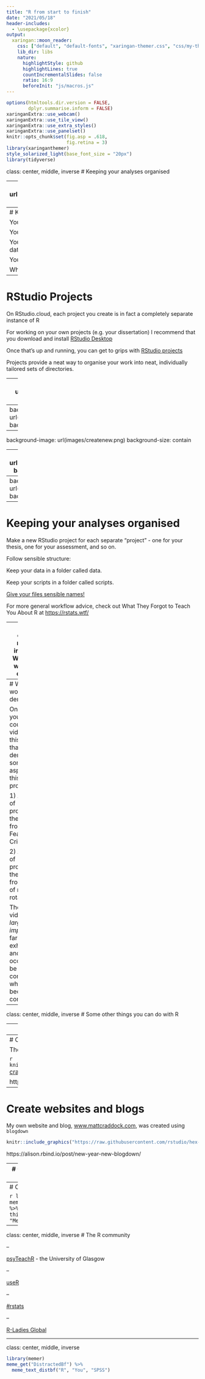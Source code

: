 ```yaml
---
title: "R from start to finish"
date: "2021/05/18"
header-includes:
  - \usepackage{xcolor}
output:
  xaringan::moon_reader:
    css: ["default", "default-fonts", "xaringan-themer.css", "css/my-theme.css"]
    lib_dir: libs
    nature:
      highlightStyle: github
      highlightLines: true
      countIncrementalSlides: false
      ratio: 16:9
      beforeInit: "js/macros.js"
---
```


```r
options(htmltools.dir.version = FALSE,
        dplyr.summarise.inform = FALSE)
xaringanExtra::use_webcam()
xaringanExtra::use_tile_view()
xaringanExtra::use_extra_styles()
xaringanExtra::use_panelset()
knitr::opts_chunk$set(fig.asp = .618,
                      fig.retina = 3)
library(xaringanthemer)
style_solarized_light(base_font_size = "20px")
library(tidyverse)
```

class: center, middle, inverse
# Keeping your analyses organised

---
background-image: url(https://imgs.xkcd.com/comics/documents.png)
background-size: contain

???

Image from Xkcd = https://xkcd.com/1459/

---
# Keeping your analyses organised

You ran an experiment. 

You downloaded the data.

You wrote an Rmarkdown document to process the data and run your analysis.

You wrote your report based on that output.

Where do you put all of this?

---
# RStudio Projects

On RStudio.cloud, each project you create is in fact a completely separate instance of R

For working on your own projects (e.g. your dissertation) I recommend that you download and install [RStudio Desktop](https://www.rstudio.com/products/rstudio/download/)

Once that's up and running, you can get to grips with [RStudio projects](https://support.rstudio.com/hc/en-us/articles/200526207-Using-Projects) 

Projects provide a neat way to organise your work into neat, individually tailored sets of directories.

---
background-image: url(images/noneproject.png)
background-size: contain

---
background-image: url(images/projectdropdown.png)
background-size: contain

---
background-image: url(images/createnew.png)
background-size: contain

---
background-image: url(images/createdemo.png)
background-size: contain

---
background-image: url(images/createnew.png)
background-size: contain

---
# Keeping your analyses organised

Make a new RStudio project for each separate "project" - one for your thesis, one for your assessment, and so on.

Follow sensible structure:

Keep your data in a folder called data.

Keep your scripts in a folder called scripts.

[Give your files sensible names!](https://speakerdeck.com/jennybc/how-to-name-files)

For more general workflow advice, check out What They Forgot to Teach You About R at [https://rstats.wtf/](https://rstats.wtf/)

---
class: center, middle, inverse
# Watch the workflow demos!

---
# Watch the workflow demos!

On Panopto you'll find a couple of videos for this week that demonstrate some aspects of this process.

1) A demo of processing the raw data from the Fear of Crime study

2) A demo of processing the raw data from a study of mental rotation.

These videos are *largely improvised*, far from exhaustive, and may occasionally be confusing when I become confused!

---
class: center, middle, inverse
# Some other things you can do with R

---
background-size: contain
# Create slides

All of the R based lectures are created using RMarkdown and the [`xaringan`](https://slides.yihui.org/xaringan/) package.

```r
knitr::include_graphics("https://github.com/rstudio/hex-stickers/blob/master/PNG/xaringan.png?raw=true")
```

---
# Create websites and blogs

The course website was created using the `distill` package.  

```r
knitr::include_graphics("https://raw.githubusercontent.com/rstudio/distill/master/man/figures/logo.png")
```
[craddm.github.io/resmethods/](https://craddm.github.io/resmethods/)

https://m-clark.github.io/distill-workshop/

---
# Create websites and blogs

My own website and blog, [www.mattcraddock.com](https://www.mattcraddock.com), was created using `blogdown`

```r
knitr::include_graphics("https://raw.githubusercontent.com/rstudio/hex-stickers/master/PNG/blogdown.png")
```



https://alison.rbind.io/post/new-year-new-blogdown/



---
# Create interactive web apps

R, through the `shiny` package

```r
knitr::include_graphics("https://raw.githubusercontent.com/rstudio/hex-stickers/master/thumbs/shiny.png")
```

[ERP demo app](https://craddm.shinyapps.io/ERPDemo)

---
# Create memes

```r
library(memer)
meme_get("IsThisAPigeon") %>%
  meme_text_pigeon("Is this a research method?",
                  "Me",
                  "Memes")
```

---
class: center, middle, inverse
# The R community

--

[psyTeachR](https://psyteachr.github.io/) - the University of Glasgow

--

[useR](https://user2021.r-project.org/program/overview/)

--

[#rstats](https://twitter.com/hashtag/rstats?lang=en)

--

[R-Ladies Global](https://rladies.org/)

---
class: center, middle, inverse

```r
library(memer)
meme_get("DistractedBf") %>%
  meme_text_distbf("R", "You", "SPSS")
```
